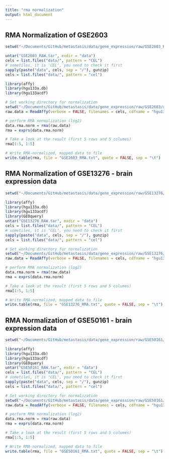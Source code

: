 ```yaml
---
title: "rma normalization"
output: html_document
---
```


## RMA Normalization of GSE2603

```r
setwd("~/Documents/GitHub/metastasis/data/gene_expression/raw/GSE2603_RAW.tar")
```

```r
untar("GSE2603_RAW.tar", exdir = "data")
cels = list.files("data/", pattern = "CEL")
# sometiles, it is 'CEL', you need to check it first
sapply(paste("data", cels, sep = "/"), gunzip)
cels = list.files("data/", pattern = "cel")
```


```r
library(affy)
library(hgu133a.db)
library(hgu133acdf)

# Set working directory for normalization
setwd("~/Documents/GitHub/metastasis/data/gene_expression/raw/GSE2603/data/")
raw.data = ReadAffy(verbose = FALSE, filenames = cels, cdfname = "hgu133acdf")

# perform RMA normalization (log2)
data.rma.norm = rma(raw.data)
rma = exprs(data.rma.norm)

# Take a look at the result (first 5 rows and 5 columes)
rma[1:5, 1:5]

```

```r
# Write RMA-normalized, mapped data to file
write.table(rma, file = "GSE2603_RMA.txt", quote = FALSE, sep = "\t")
```

## RMA Normalization of GSE13276 -  brain expression data

```r
setwd("~/Documents/GitHub/metastasis/data/gene_expression/raw/GSE13276/")
```

```r
library(affy)
library(hgu133a.db)
library(hgu133acdf)
library(GEOquery)
untar("GSE13276_RAW.tar", exdir = "data")
cels = list.files("data/", pattern = "CEL")
# sometiles, it is 'CEL', you need to check it first
sapply(paste("data", cels, sep = "/"), gunzip)
cels = list.files("data/", pattern = "cel")
```


```r


# Set working directory for normalization
setwd("~/Documents/GitHub/metastasis/data/gene_expression/raw/GSE13276/data/")
raw.data = ReadAffy(verbose = FALSE, filenames = cels, cdfname = "hgu133acdf")

# perform RMA normalization (log2)
data.rma.norm = rma(raw.data)
rma = exprs(data.rma.norm)

# Take a look at the result (first 5 rows and 5 columes)
rma[1:5, 1:5]

```

```r
# Write RMA-normalized, mapped data to file
write.table(rma, file = "GSE13276_RMA.txt", quote = FALSE, sep = "\t")
```

## RMA Normalization of GSE50161 -  brain expression data

```r
setwd("~/Documents/GitHub/metastasis/data/gene_expression/raw/GSE50161/")
```

```r
library(affy)
library(hgu133a.db)
library(hgu133acdf)
library(GEOquery)
untar("GSE50161_RAW.tar", exdir = "data")
cels = list.files("data/", pattern = "CEL")
# sometiles, it is 'CEL', you need to check it first
sapply(paste("data", cels, sep = "/"), gunzip)
cels = list.files("data/", pattern = "cel")
```


```r


# Set working directory for normalization
setwd("~/Documents/GitHub/metastasis/data/gene_expression/raw/GSE50161/data/")
raw.data = ReadAffy(verbose = FALSE, filenames = cels, cdfname = "hgu133acdf")

# perform RMA normalization (log2)
data.rma.norm = rma(raw.data)
rma = exprs(data.rma.norm)

# Take a look at the result (first 5 rows and 5 columes)
rma[1:5, 1:5]

```

```r
# Write RMA-normalized, mapped data to file
write.table(rma, file = "GSE50161_RMA.txt", quote = FALSE, sep = "\t")
```

